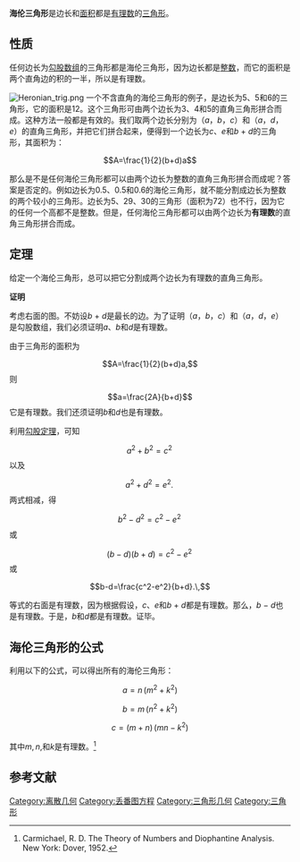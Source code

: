 '''海伦三角形'''是边长和[[面积|面积]]都是[[有理数|有理数]]的[[三角形|三角形]]。

== 性质 ==
任何边长为[[勾股数组|勾股数组]]的三角形都是海伦三角形，因为边长都是[[整数|整数]]，而它的面积是两个直角边的积的一半，所以是有理数。 

[[File:Heronian_trig.png|thumb]]
一个不含直角的海伦三角形的例子，是边长为5、5和6的三角形，它的面积是12。这个三角形可由两个边长为3、4和5的直角三角形拼合而成。这种方法一般都是有效的。我们取两个边长分别为（''a''，''b''，''c''）和（''a''，''d''，''e''）的直角三角形，并把它们拼合起来，便得到一个边长为''c''、''e''和''b'' + ''d''的三角形，其面积为：

:<math>A=\frac{1}{2}(b+d)a</math>
  
那么是不是任何海伦三角形都可以由两个边长为整数的直角三角形拼合而成呢？答案是否定的。例如边长为0.5、0.5和0.6的海伦三角形，就不能分割成边长为整数的两个较小的三角形。边长为5、29、30的三角形（面积为72）也不行，因为它的任何一个高都不是整数。但是，任何海伦三角形都可以由两个边长为'''有理数'''的直角三角形拼合而成。

== 定理 ==
给定一个海伦三角形，总可以把它分割成两个边长为有理数的直角三角形。

'''证明'''

考虑右面的图。不妨设''b'' + ''d''是最长的边。为了证明（''a''，''b''，''c''）和（''a''，''d''，''e''）是勾股数组，我们必须证明''a''、''b''和''d''是有理数。

由于三角形的面积为
:<math>A=\frac{1}{2}(b+d)a,</math>
则
:<math>a=\frac{2A}{b+d}</math>
它是有理数。我们还须证明''b''和''d''也是有理数。 

利用[[勾股定理|勾股定理]]，可知 
:<math>a^2+b^2=c^2\,</math>
以及
:<math>a^2+d^2=e^2.\,</math>
两式相减，得
:<math>b^2-d^2=c^2-e^2\,</math>
或
:<math>(b-d)(b+d)=c^2-e^2\,</math>
或
:<math>b-d=\frac{c^2-e^2}{b+d}.\,</math>

等式的右面是有理数，因为根据假设，''c''、''e''和''b'' + ''d''都是有理数。那么，''b'' − ''d''也是有理数。于是，''b''和''d''都是有理数。证毕。

== 海伦三角形的公式 ==

利用以下的公式，可以得出所有的海伦三角形：

:<math>a=n\,(m^2+k^2)</math>
:<math>b=m\,(n^2+k^2)</math>
:<math>c=(m+n)\,(mn-k^2)</math>

其中<math>m, n,</math>和<math>k</math>是有理数。<ref>Carmichael, R. D. The Theory of Numbers and Diophantine Analysis. New York: Dover, 1952.</ref>

== 参考文献 ==
{{reflist}}

[[Category:离散几何|Category:离散几何]]
[[Category:丢番图方程|Category:丢番图方程]]
[[Category:三角形几何|Category:三角形几何]]
[[Category:三角形|Category:三角形]]